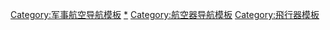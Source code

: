 [[Category:军事航空导航模板|Category:军事航空导航模板]]
[[Category:军用航空器|*]]
[[Category:航空器导航模板|Category:航空器导航模板]]
[[Category:飛行器模板|Category:飛行器模板]]